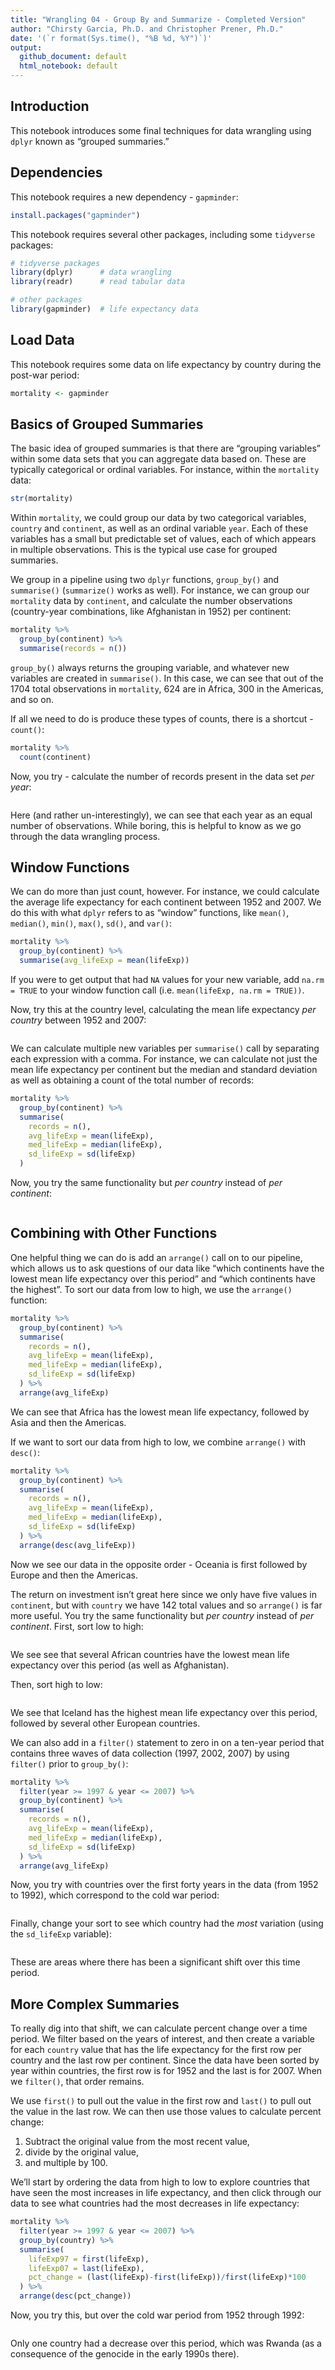 ```yaml
---
title: "Wrangling 04 - Group By and Summarize - Completed Version"
author: "Chirsty Garcia, Ph.D. and Christopher Prener, Ph.D."
date: '(`r format(Sys.time(), "%B %d, %Y")`)'
output: 
  github_document: default
  html_notebook: default 
---
```


## Introduction
This notebook introduces some final techniques for data wrangling using `dplyr` known as "grouped summaries."

## Dependencies
This notebook requires a new dependency - `gapminder`:

```r
install.packages("gapminder")
```

This notebook requires several other packages, including some `tidyverse` packages:

```r
# tidyverse packages
library(dplyr)      # data wrangling
library(readr)      # read tabular data

# other packages
library(gapminder)  # life expectancy data 
```

## Load Data
This notebook requires some data on life expectancy by country during the post-war period:

```r
mortality <- gapminder
```

## Basics of Grouped Summaries
The basic idea of grouped summaries is that there are "grouping variables" within some data sets that you can aggregate data based on. These are typically categorical or ordinal variables. For instance, within the `mortality` data:

```r
str(mortality)
```

Within `mortality`, we could group our data by two categorical variables, `country` and `continent`, as well as an ordinal variable `year`. Each of these variables has a small but predictable set of values, each of which appears in multiple observations. This is the typical use case for grouped summaries.

We group in a pipeline using two `dplyr` functions, `group_by()` and `summarise()` (`summarize()` works as well). For instance, we can group our `mortality` data by `continent`, and calculate the number observations (country-year combinations, like Afghanistan in 1952) per continent:

```r
mortality %>%
  group_by(continent) %>%
  summarise(records = n())
```

`group_by()` always returns the grouping variable, and whatever new variables are created in `summarise()`. In this case, we can see that out of the 1704 total observations in `mortality`, 624 are in Africa, 300 in the Americas, and so on.

If all we need to do is produce these types of counts, there is a shortcut - `count()`:

```r
mortality %>%
  count(continent)
```

Now, you try - calculate the number of records present in the data set *per year*:

```r

```

Here (and rather un-interestingly), we can see that each year as an equal number of observations. While boring, this is helpful to know as we go through the data wrangling process.

## Window Functions

We can do more than just count, however. For instance, we could calculate the average life expectancy for each continent between 1952 and 2007. We do this with what `dplyr` refers to as "window" functions, like `mean()`, `median()`, `min()`, `max()`, `sd()`, and `var()`:

```r
mortality %>%
  group_by(continent) %>%
  summarise(avg_lifeExp = mean(lifeExp))
```

If you were to get output that had `NA` values for your new variable, add `na.rm = TRUE` to your window function call (i.e. `mean(lifeExp, na.rm = TRUE))`.

Now, try this at the country level, calculating the mean life expectancy *per country* between 1952 and 2007:

```r

```

We can calculate multiple new variables per `summarise()` call by separating each expression with a comma. For instance, we can calculate not just the mean life expectancy per continent but the median and standard deviation as well as obtaining a count of the total number of records:

```r
mortality %>%
  group_by(continent) %>%
  summarise(
    records = n(),
    avg_lifeExp = mean(lifeExp),
    med_lifeExp = median(lifeExp),
    sd_lifeExp = sd(lifeExp)
  )
```

Now, you try the same functionality but *per country* instead of *per continent*:

```r

```

## Combining with Other Functions

One helpful thing we can do is add an `arrange()` call on to our pipeline, which allows us to ask questions of our data like "which continents have the lowest mean life expectancy over this period" and "which continents have the highest". To sort our data from low to high, we use the `arrange()` function:

```r
mortality %>%
  group_by(continent) %>%
  summarise(
    records = n(),
    avg_lifeExp = mean(lifeExp),
    med_lifeExp = median(lifeExp),
    sd_lifeExp = sd(lifeExp)
  ) %>%
  arrange(avg_lifeExp)
```

We can see that Africa has the lowest mean life expectancy, followed by Asia and then the Americas.

If we want to sort our data from high to low, we combine `arrange()` with `desc()`:

```r
mortality %>%
  group_by(continent) %>%
  summarise(
    records = n(),
    avg_lifeExp = mean(lifeExp),
    med_lifeExp = median(lifeExp),
    sd_lifeExp = sd(lifeExp)
  ) %>%
  arrange(desc(avg_lifeExp))
```

Now we see our data in the opposite order - Oceania is first followed by Europe and then the Americas. 

The return on investment isn't great here since we only have five values in `continent`, but with `country` we have 142 total values and so `arrange()` is far more useful. You try the same functionality but *per country* instead of *per continent*. First, sort low to high:

```r

```

We see see that several African countries have the lowest mean life expectancy over this period (as well as Afghanistan).

Then, sort high to low:

```r

```

We see that Iceland has the highest mean life expectancy over this period, followed by several other European countries.

We can also add in a `filter()` statement to zero in on a ten-year period that contains three waves of data collection (1997, 2002, 2007) by using `filter()` prior to `group_by()`:

```r
mortality %>%
  filter(year >= 1997 & year <= 2007) %>%
  group_by(continent) %>%
  summarise(
    records = n(),
    avg_lifeExp = mean(lifeExp),
    med_lifeExp = median(lifeExp),
    sd_lifeExp = sd(lifeExp)
  ) %>%
  arrange(avg_lifeExp)
```

Now, you try with countries over the first forty years in the data (from 1952 to 1992), which correspond to the cold war period:

```r

```

Finally, change your sort to see which country had the *most* variation (using the `sd_lifeExp` variable):

```r

```

These are areas where there has been a significant shift over this time period.

## More Complex Summaries

To really dig into that shift, we can calculate percent change over a time period. We filter based on the years of interest, and then create a variable for each `country` value that has the life expectancy for the first row per country and the last row per continent. Since the data have been sorted by year within countries, the first row is for 1952 and the last is for 2007. When we `filter()`, that order remains.

We use `first()` to pull out the value in the first row and `last()` to pull out the value in the last row. We can then use those values to calculate percent change: 

1. Subtract the original value from the most recent value, 
2. divide by the original value,
3. and multiple by 100.

We'll start by ordering the data from high to low to explore countries that have seen the most increases in life expectancy, and then click through our data to see what countries had the most decreases in life expectancy:

```r
mortality %>%
  filter(year >= 1997 & year <= 2007) %>%
  group_by(country) %>%
  summarise(
    lifeExp97 = first(lifeExp),
    lifeExp07 = last(lifeExp),
    pct_change = (last(lifeExp)-first(lifeExp))/first(lifeExp)*100
  ) %>%
  arrange(desc(pct_change))
```

Now, you try this, but over the cold war period from 1952 through 1992:

```r

```

Only one country had a decrease over this period, which was Rwanda (as a consequence of the genocide in the early 1990s there).
